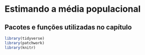 # Estimando a média populacional {#sec-inferencia}

:::{.callout-tip collapse="true"}
## Pacotes e funções utilizadas no capítulo

```r
library(tidyverse)
library(patchwork)
library(knitr)
```
:::


